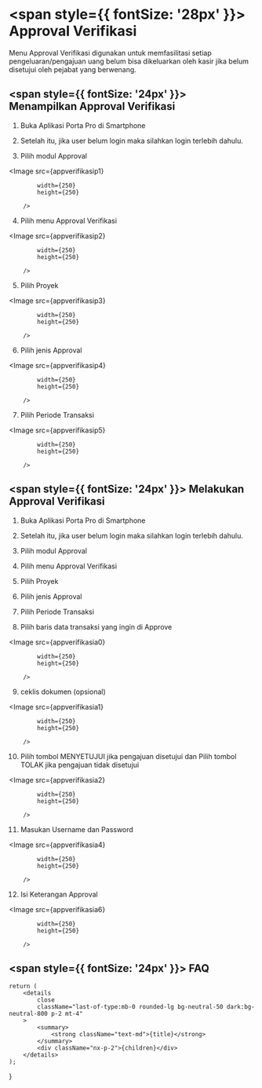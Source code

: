 

# <span style={{ fontSize: '28px' }}> Approval Verifikasi </span>

Menu Approval Verifikasi digunakan untuk memfasilitasi setiap pengeluaran/pengajuan uang belum bisa dikeluarkan oleh kasir jika belum disetujui oleh pejabat yang berwenang.

## <span style={{ fontSize: '24px' }}> Menampilkan Approval Verifikasi </span>

1. Buka Aplikasi Porta Pro di Smartphone

2. Setelah itu, jika user belum login maka silahkan login terlebih dahulu.

3. Pilih modul Approval

<Image
            src={appverifikasip1}
            
            width={250}
            height={250}
                
        />

4. Pilih menu Approval Verifikasi

<Image
            src={appverifikasip2}
            
            width={250}
            height={250}
                
        />

5. Pilih Proyek

<Image
            src={appverifikasip3}
            
            width={250}
            height={250}
                
        />

6. Pilih jenis Approval

<Image
            src={appverifikasip4}
            
            width={250}
            height={250}
                
        />

7. Pilih Periode Transaksi

<Image
            src={appverifikasip5}
            
            width={250}
            height={250}
                
        />

## <span style={{ fontSize: '24px' }}> Melakukan Approval Verifikasi </span>

1. Buka Aplikasi Porta Pro di Smartphone

2. Setelah itu, jika user belum login maka silahkan login terlebih dahulu.

3. Pilih modul Approval

4. Pilih menu Approval Verifikasi

5. Pilih Proyek

6. Pilih jenis Approval

7. Pilih Periode Transaksi

8. Pilih baris data transaksi yang ingin di Approve

<Image
            src={appverifikasia0}
            
            width={250}
            height={250}
                
        />

9. ceklis dokumen (opsional)

<Image
            src={appverifikasia1}
            
            width={250}
            height={250}
                
        />

10. Pilih tombol MENYETUJUI jika pengajuan disetujui dan Pilih tombol TOLAK jika pengajuan tidak disetujui

<Image
            src={appverifikasia2}
            
            width={250}
            height={250}
                
        />

11. Masukan Username dan Password 

<Image
            src={appverifikasia4}
            
            width={250}
            height={250}
                
        />

12. Isi Keterangan Approval

<Image
            src={appverifikasia6}
            
            width={250}
            height={250}
                
        />

## <span style={{ fontSize: '24px' }}> FAQ </span>

    return (
        <details
            close
            className="last-of-type:mb-0 rounded-lg bg-neutral-50 dark:bg-neutral-800 p-2 mt-4"
        >
            <summary>
                <strong className="text-md">{title}</strong>
            </summary>
            <div className="nx-p-2">{children}</div>
        </details>
    );
}

<FAQBox title="">
</FAQBox>

